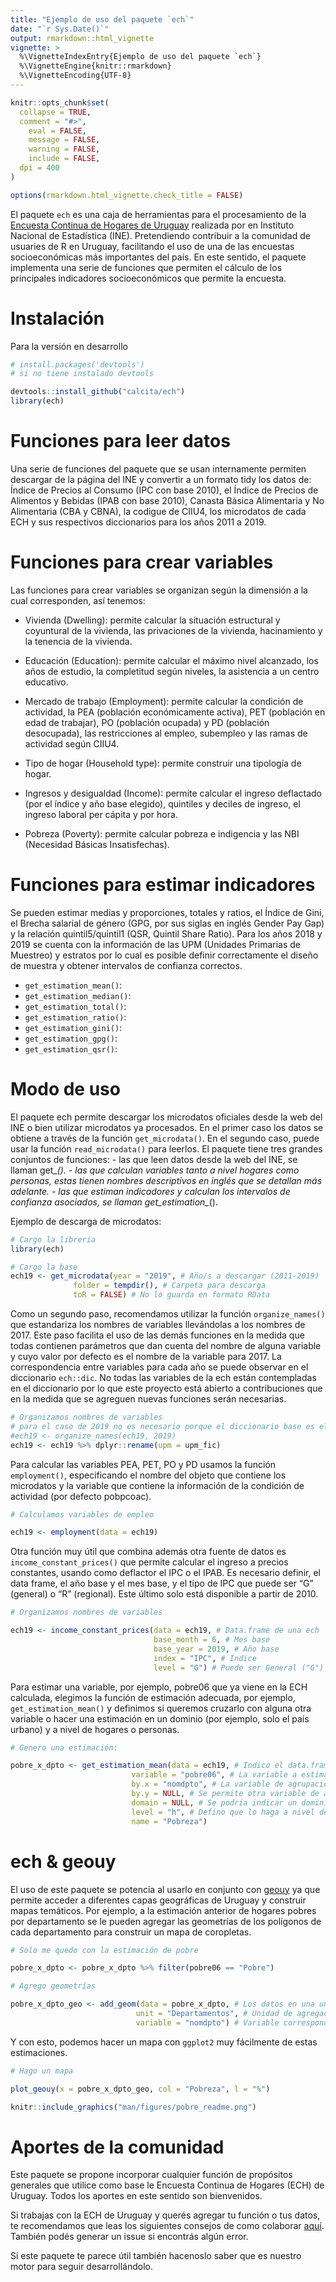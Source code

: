```yaml
---
title: "Ejemplo de uso del paquete `ech`"
date: "`r Sys.Date()`"
output: rmarkdown::html_vignette
vignette: >
  %\VignetteIndexEntry{Ejemplo de uso del paquete `ech`}
  %\VignetteEngine{knitr::rmarkdown}
  %\VignetteEncoding{UTF-8}
---
```


```r
knitr::opts_chunk$set(
  collapse = TRUE,
  comment = "#>",
	eval = FALSE,
	message = FALSE,
	warning = FALSE,
	include = FALSE,
  dpi = 400
)

options(rmarkdown.html_vignette.check_title = FALSE)
```


El paquete `ech` es una caja de herramientas para el procesamiento de la [Encuesta Continua de Hogares de Uruguay](https://www.gub.uy/instituto-nacional-estadistica/datos-y-estadisticas/encuestas/encuesta-continua-hogares) realizada por en Instituto Nacional de Estadística (INE). Pretendiendo contribuir a la comunidad de usuaries de R en Uruguay, facilitando el uso de una de las encuestas socioeconómicas más importantes del país. En este sentido, el paquete implementa una serie de funciones que permiten el cálculo de los principales indicadores socioeconómicos que permite la encuesta.


# Instalación

<!-- Para la versión estable -->
Para la versión en desarrollo

```r
# install.packages('devtools') 
# si no tiene instalado devtools

devtools::install_github("calcita/ech")
library(ech)
```


# Funciones para leer datos

Una serie de funciones del paquete que se usan internamente permiten descargar de la página del INE y convertir a un formato tidy los datos de: Índice de Precios al Consumo (IPC con base 2010), el Índice de Precios de Alimentos y Bebidas (IPAB con base 2010), Canasta Básica Alimentaria y No Alimentaria (CBA y CBNA), la codigue de CIIU4, los microdatos de cada ECH y sus respectivos diccionarios para los años 2011 a 2019.



# Funciones para crear variables


Las funciones para crear variables se organizan según la dimensión a la cual corresponden, así tenemos:

- Vivienda (Dwelling): permite calcular la situación estructural y coyuntural de la vivienda, las privaciones de la vivienda, hacinamiento y la tenencia de la vivienda.

- Educación (Education): permite calcular el máximo nivel alcanzado, los años de estudio, la completitud según niveles, la asistencia a un centro educativo.

- Mercado de trabajo (Employment): permite calcular la condición de actividad, la PEA (población económicamente activa), PET (población en edad de trabajar), PO (población ocupada) y PD (población desocupada), las restricciones al empleo, subempleo y las ramas de actividad según CIIU4.

- Tipo de hogar (Household type): permite construir una tipología de hogar.

- Ingresos y desigualdad (Income): permite calcular el ingreso deflactado (por el índice y año base elegido), quintiles y deciles de ingreso, el ingreso laboral per cápita y por hora.  

- Pobreza (Poverty): permite calcular pobreza e indigencia y las NBI (Necesidad Básicas Insatisfechas).

# Funciones para estimar indicadores


Se pueden estimar medias y proporciones, totales y ratios, el Índice de Gini, el Brecha salarial de género (GPG, por sus siglas en inglés Gender Pay Gap) y la relación quintil5/quintil1 (QSR, Quintil Share Ratio). Para los años 2018 y 2019 se cuenta con la información de las UPM (Unidades Primarias de Muestreo) y estratos por lo cual es posible definir correctamente el diseño de muestra y obtener intervalos de confianza correctos. 

* `get_estimation_mean()`:
* `get_estimation_median()`:
* `get_estimation_total()`:   
* `get_estimation_ratio()`:   
* `get_estimation_gini()`: 
* `get_estimation_gpg()`:
* `get_estimation_qsr()`:

# Modo de uso


El paquete ech permite descargar los microdatos oficiales desde la web del INE o bien utilizar microdatos ya procesados. En el primer caso los datos se obtiene a través de la función `get_microdata()`. En el segundo caso, puede usar la función `read_microdata()` para leerlos. El paquete tiene tres grandes conjuntos de funciones:
- las que leen datos desde la web del INE, se llaman get_*().
- las que calculan variables tanto a nivel hogares como personas, estas tienen nombres descriptivos en inglés que se detallan más adelante.
- las que estiman indicadores y calculan los intervalos de confianza asociados, se llaman get_estimation_*(). 


Ejemplo de descarga de microdatos:

```r
# Cargo la libreria
library(ech)

# Cargo la base
ech19 <- get_microdata(year = "2019", # Año/s a descargar (2011-2019)
              folder = tempdir(), # Carpeta para descarga   
              toR = FALSE) # No lo guarda en formato RData 
```

Como un segundo paso, recomendamos utilizar la función `organize_names()` que estandariza los nombres de variables llevándolas a los nombres de 2017. Este paso facilita el uso de las demás funciones en la medida que todas contienen parámetros que dan cuenta del nombre de alguna variable y cuyo valor por defecto es el nombre de la variable para 2017. La correspondencia entre variables para cada año se puede observar en el diccionario `ech::dic`. No todas las variables de la ech están contempladas en el diccionario por lo que este proyecto está abierto a contribuciones que en la medida que se agreguen nuevas funciones serán necesarias.

```r
# Organizamos nombres de variables
# para el caso de 2019 no es necesario porque el diccionario base es el 2017 y las variables se llaman igual
#ech19 <- organize_names(ech19, 2019)
ech19 <- ech19 %>% dplyr::rename(upm = upm_fic)
```

Para calcular las variables PEA, PET, PO y PD usamos la función `employment()`, especificando el nombre del objeto que contiene los microdatos y la variable que contiene la información de la condición de actividad (por defecto pobpcoac).

```r
# Calculamos variables de empleo

ech19 <- employment(data = ech19)

```

Otra función muy útil que combina además otra fuente de datos es `income_constant_prices()` que permite calcular el ingreso a precios constantes, usando como deflactor el IPC o el IPAB. Es necesario definir, el data frame, el año base y el mes base, y el tipo de IPC que puede ser "G" (general) o "R" (regional). Este último solo está disponible a partir de 2010.

```r
# Organizamos nombres de variables

ech19 <- income_constant_prices(data = ech19, # Data.frame de una ech
                                base_month = 6, # Mes base 
                                base_year = 2019, # Año base
                                index = "IPC", # Indice
                                level = "G") # Puede ser General ("G") o Regional ("R")
```


Para estimar una variable, por ejemplo, pobre06 que ya viene en la ECH calculada, elegimos la función de estimación adecuada, por ejemplo, `get_estimation_mean()` y definimos si queremos cruzarlo con alguna otra variable o hacer una estimación en un dominio (por ejemplo, solo el país urbano) y a nivel de hogares o personas. 

```r
# Genero una estimación:

pobre_x_dpto <- get_estimation_mean(data = ech19, # Indico el data.frame
                           variable = "pobre06", # La variable a estimar
                           by.x = "nomdpto", # La variable de agrupación
                           by.y = NULL, # Se permite otra variable de agrupación
                           domain = NULL, # Se podría indicar un dominio
                           level = "h", # Defino que lo haga a nivel de hogar
                           name = "Pobreza") 

```


# ech & geouy


El uso de este paquete se potencia al usarlo en conjunto con [geouy](https://github.com/RichDeto/geouy) ya que permite acceder a diferentes capas geográficas de Uruguay y construir mapas temáticos. Por ejemplo, a la estimación anterior de hogares pobres por departamento se le pueden agregar las geometrías de los polígonos de cada departamento para construir un mapa de coropletas.

```r
# Solo me quedo con la estimación de pobre 

pobre_x_dpto <- pobre_x_dpto %>% filter(pobre06 == "Pobre")

# Agrego geometrías

pobre_x_dpto_geo <- add_geom(data = pobre_x_dpto, # Los datos en una unidad geográfica de entre las opciones
                            unit = "Departamentos", # Unidad de agregación de los datos
                            variable = "nomdpto") # Variable correspondiente a los códigos a la unidad


```

Y con esto, podemos hacer un mapa con `ggplot2` muy fácilmente de estas estimaciones.

```r
# Hago un mapa

plot_geouy(x = pobre_x_dpto_geo, col = "Pobreza", l = "%")

```

```r
knitr::include_graphics("man/figures/pobre_readme.png")
```


# Aportes de la comunidad

Este paquete se propone incorporar cualquier función de propósitos generales que utilice como base le Encuesta Continua de Hogares (ECH) de Uruguay. Todos los aportes en este sentido son bienvenidos.

Si trabajas con la ECH de Uruguay y querés agregar tu función o tus datos, te recomendamos que leas los siguientes consejos de como colaborar [aquí](https://github.com/calcita/ech/issues/2). También podés generar un issue si encontrás algún error. 

Si este paquete te parece útil también hacenoslo saber que es nuestro motor para seguir desarrollándolo. 
